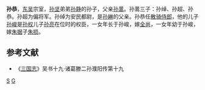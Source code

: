 '''孙恭'''，[[孫吳|东吴]]宗室，[[孙坚|孙坚]]弟弟[[孙静|孙静]]的孙子，父亲[[孙暠|孙暠]]。孙暠三子：孙绰、孙超、孙恭。孙超为偏将军。孙绰为安民都尉，是[[孙綝|孙綝]]的父亲。孙恭任[[散骑侍郎|散骑侍郎]]，他的儿子[[孙峻|孙峻]]是[[孙权|孙权]]儿子[[孙亮|孙亮]]在位时的权臣，一女年长于孙峻，嫁[[全尚|全尚]]，一女年幼于孙峻，嫁[[朱据|朱据]]子[[朱损|朱损]]。

==参考文献==
*《[[三国志|三国志]]》吴书十九·诸葛滕二孙濮阳传第十九

[[Category:东吴宗室|S]]
[[Category:孙姓|G]]